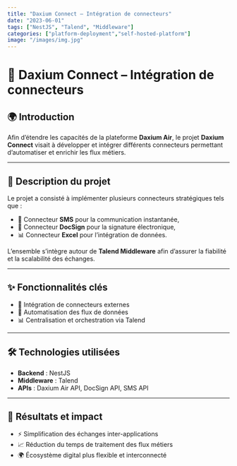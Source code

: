 ```yaml
---
title: "Daxium Connect – Intégration de connecteurs"
date: "2023-06-01"
tags: ["NestJS", "Talend", "Middleware"]
categories: ["platform-deployment","self-hosted-platform"]
image: "/images/img.jpg"
---
```


# 🔗 Daxium Connect – Intégration de connecteurs

## 🌍 Introduction
Afin d’étendre les capacités de la plateforme **Daxium Air**, le projet **Daxium Connect** visait à développer et intégrer différents connecteurs permettant d’automatiser et enrichir les flux métiers.

---

## 📝 Description du projet
Le projet a consisté à implémenter plusieurs connecteurs stratégiques tels que :  
- 📩 Connecteur **SMS** pour la communication instantanée,  
- 📝 Connecteur **DocSign** pour la signature électronique,  
- 📊 Connecteur **Excel** pour l’intégration de données.  

L’ensemble s’intègre autour de **Talend Middleware** afin d’assurer la fiabilité et la scalabilité des échanges.

---

## ✨ Fonctionnalités clés
- 🔌 Intégration de connecteurs externes  
- 📡 Automatisation des flux de données  
- 📊 Centralisation et orchestration via Talend  

---

## 🛠️ Technologies utilisées
- **Backend** : NestJS  
- **Middleware** : Talend  
- **APIs** : Daxium Air API, DocSign API, SMS API  

---

## 🚀 Résultats et impact
- ⚡ Simplification des échanges inter-applications  
- 📈 Réduction du temps de traitement des flux métiers  
- 🌍 Écosystème digital plus flexible et interconnecté  
